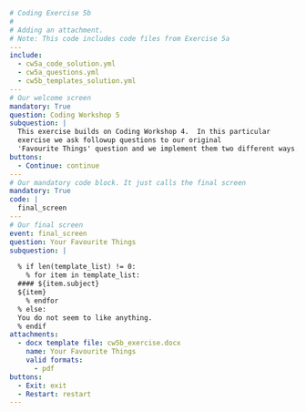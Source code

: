 ```yml
# Coding Exercise 5b
#
# Adding an attachment.
# Note: This code includes code files from Exercise 5a
---
include:
  - cw5a_code_solution.yml
  - cw5a_questions.yml
  - cw5b_templates_solution.yml
---
# Our welcome screen
mandatory: True
question: Coding Workshop 5
subquestion: |
  This exercise builds on Coding Workshop 4.  In this particular
  exercise we ask followup questions to our original
  'Favourite Things' question and we implement them two different ways.
buttons:
  - Continue: continue
---
# Our mandatory code block. It just calls the final screen
mandatory: True
code: |
  final_screen
---
# Our final screen
event: final_screen
question: Your Favourite Things
subquestion: |

  % if len(template_list) != 0:
    % for item in template_list:
  #### ${item.subject}
  ${item}
    % endfor
  % else:
  You do not seem to like anything.
  % endif
attachments:
  - docx template file: cw5b_exercise.docx
    name: Your Favourite Things
    valid formats:
      - pdf
buttons:
  - Exit: exit
  - Restart: restart
---
```